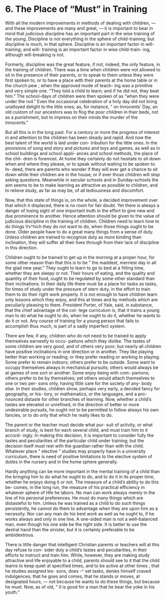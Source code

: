 # 6. The Place of "Must" in Training

With all the modern improvements in methods of deahng with children, — and these improvements are many and great, — it is important to bear in mind that judicious discipline has an important part in the wise training of the young. Discipline is not everything in the sphere of child-training; but discipline is much, in that sphere. Discipline is an important factor in will-training; and will- training is an important factor in wise child-train- ing, although will-breaking is not.

Formerly, discipline was the great feature, if not, indeed, the only feature, in the training of children. There was a time when children were not allowed to sit in the presence of their parents, or to speak to them unless they were first spoken to, or to have a place with their parents at the home table or in the church pew ; when the approved mode of teach- ing was a primitive and very simple one. "They told a child to learn; and if he did not, they beat him." The school-days of children were then spoken of as "when they were under the rod." Even the occasional celebration of a holy day did not bring unalloyed delight to the little ones; as, for instance, " on Innocents' Day, an old custom of our ancestors was to flog the poor children in their beds, not as a punishment, but to impress on their minds the murder of the innocents."

But all this is in the long past. For a century or more the progress of interest in and attention to the children has been steady and rapid. And now the best talent of the world is laid under con- tribution for the little ones. In the provisions of song and story and pictures and toys and games, as well as in school buildings and school appli- ances and school methods, the place of the chil- dren is foremost. At home they certainly do not hesitate to sit down when and where they please, or to speak without waiting to be spoken to. In- deed, there are parents who wonder if they will ever get a chance to sit down while their children are in the house; or if ever those children will stop asking questions. Meanwhile in secular schools and in Sunday-schools the aim seems to be to make learning as attractive as possible to children, and to relieve study, as far as may be, of all tediousness and discomfort.

Now, that this state of things is, on the whole, a decided improvement over that which it displaced, there is no room for fair doubt. Yet there is always a danger of losing sight of one important truth in the effort to give new and due prominence to another. Hence attention should be given to the value of judicious discipline in the training of children. Children need to learn how to do things Vv^hich they do not want to do, when those things ought to be done. Older people have to do a great many things from a sense of duty. Unless children are trained to recognize duty as more binding than inclination, they will suffer all their lives through from their lack of discipline in this direction.

Children ought to be trained to get up in the morning at a proper hour, for some other reason than that this is to be " the maddest, merriest day in all the glad new year." They ought to learn to go to bed at a fitting time, whether they are sleepy or not. Their hours of eating, and the quality and quantity of their food, ought to be regulated by some other standard than their inclinations. In their daily life there must be a place for tasks as tasks, for times of study under the pressure of stern duty, in the effort to train them to do their right work properly. It is not enough to have children learn only lessons which they enjoy, and this at times and by methods which are peculiarly pleasing to them. President Porter, of Yale, said, in substance, that the chief advantage of the col- lege curriculum is, that it trains a young man to do what he ought to do, when he ought to do it, whether he wants to do it or not. Any course of training for a young person that fails to accomplish thus much, is part of a sadly imperfect system.

There are few, if any, children who do not need to be trained to apply themselves earnestly to occu- pations which they dislike. The tastes of some children are very good, and of others very poor; but nearly all children have positive inclinations in one direction or in another. They like playing better than working or reading; or they prefer reading or working to playing. Some prefer to remain indoors; others prefer to be outside. Some want to occupy themselves always in mechanical pursuits; others would always be at games of one sort or another. Some enjoy being with com- panions; others prefer to be by themselves; yet others would attach themselves to one or two per- sons only, having little care for the society of any- body else. In their studies, children show, perhaps very early, a decided fancy for geography, or his- tory, or mathematics, or the languages, and a pro- nounced distaste for other branches of learning. Now, whether a child's tastes are elevated or unrefined, in the direction of better or more undesirable pursuits, he ought not to be permitted to follow always his own fancies, or to do only that which he really likes to do.

The parent or the teacher must decide what pur- suit of activity, or what branch of study, is best for each several child, and must train him to it accord- ingly. In making this decision, it is important to consider fully the tastes and peculiarities of the particular child under training; but the decision itself must rest with the guardian rather than with the child. Whatever place " elective " studies may properly have in a university curriculum, there is need of positive limitations to the elective system of duties in the nursery and in the home sphere generally.

Hardly anything can be more important in the mental training of a child than the bringing him to do what he ought to do, and to do it in its proper time, whether he enjoys doing it or not. The measure of a child's ability to do this be- comes, in the long run, the measure of his practical efficiency in whatever sphere of Hfe he labors. No man can work always merely in the line of his personal preferences. He must do many things which are distasteful to him. Unless he was trained as a child to do such things persistently, he cannot do them to advantage when they are upon him as a necessity. Nor can any man do his best work as well as he ought to, if he works always and only in one line. A one-sided man is not a well-balanced man, even though his one side be the right side. It is better to use the dextral hand than the sinister, but it is certainly preferable to be ambidextrous.

There is little danger that intelligent Christian parents or teachers will at this day refuse to con- sider duly a child's tastes and peculiarities, in their efforts to instruct and train him. While, however, they are making study attractive and life enjoyable to a child, parents should see to it that the child learns to keep quiet at specified times, and to be active at other times ; that he studies assigned les- sons, does -^ set tasks, denies himself craved indulgences; that he goes and comes, that he stands or moves, at designated hours, — not because he wants to do these things, but because he must. Now, as of old, " it is good for a man that he bear the yoke in his youth."